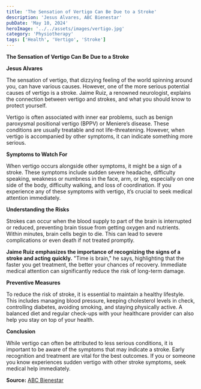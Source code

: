```yaml
---
title: 'The Sensation of Vertigo Can Be Due to a Stroke'
description: 'Jesus Alvares, ABC Bienestar'
pubDate: 'May 10, 2024'
heroImage: '../../assets/images/vertigo.jpg'
category: 'Physiotherapy'
tags: ['Health', 'Vertigo', 'Stroke']
---
```


**The Sensation of Vertigo Can Be Due to a Stroke**

**Jesus Alvares**

The sensation of vertigo, that dizzying feeling of the world spinning around you, can have various causes. However, one of the more serious potential causes of vertigo is a stroke. Jaime Ruiz, a renowned neurologist, explains the connection between vertigo and strokes, and what you should know to protect yourself.

Vertigo is often associated with inner ear problems, such as benign paroxysmal positional vertigo (BPPV) or Meniere’s disease. These conditions are usually treatable and not life-threatening. However, when vertigo is accompanied by other symptoms, it can indicate something more serious.

**Symptoms to Watch For**

When vertigo occurs alongside other symptoms, it might be a sign of a stroke. These symptoms include sudden severe headache, difficulty speaking, weakness or numbness in the face, arm, or leg, especially on one side of the body, difficulty walking, and loss of coordination. If you experience any of these symptoms with vertigo, it’s crucial to seek medical attention immediately.

**Understanding the Risks**

Strokes can occur when the blood supply to part of the brain is interrupted or reduced, preventing brain tissue from getting oxygen and nutrients. Within minutes, brain cells begin to die. This can lead to severe complications or even death if not treated promptly.

**Jaime Ruiz emphasizes the importance of recognizing the signs of a stroke and acting quickly.** "Time is brain," he says, highlighting that the faster you get treatment, the better your chances of recovery. Immediate medical attention can significantly reduce the risk of long-term damage.

**Preventive Measures**

To reduce the risk of stroke, it is essential to maintain a healthy lifestyle. This includes managing blood pressure, keeping cholesterol levels in check, controlling diabetes, avoiding smoking, and staying physically active. A balanced diet and regular check-ups with your healthcare provider can also help you stay on top of your health.

**Conclusion**

While vertigo can often be attributed to less serious conditions, it is important to be aware of the symptoms that may indicate a stroke. Early recognition and treatment are vital for the best outcomes. If you or someone you know experiences sudden vertigo with other stroke symptoms, seek medical help immediately.

**Source:** [ABC Bienestar](https://www.abc.es/sevilla/ciudad/jaime-ruiz-sensacion-vertigo-puede-deberse-ictus-20240510141305-nts.html)
